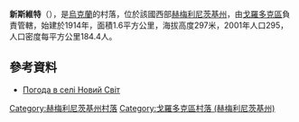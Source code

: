 {{coord|49|15|58|N|26|39|46|E|scale:100000|display=title}}

'''新斯維特'''（{{lang-uk|Новий Світ}}），是[[烏克蘭|烏克蘭]]的村落，位於該國西部[[赫梅利尼茨基州|赫梅利尼茨基州]]，由[[戈羅多克區_(赫梅利尼茨基州)|戈羅多克區]]負責管轄，始建於1914年，面積1.6平方公里，海拔高度297米，2001年人口295，人口密度每平方公里184.4人。

==參考資料==
* [http://weather.in.ua/ua/hmel'nickaja/17303 Погода в селі Новий Світ] {{Wayback|url=http://weather.in.ua/ua/hmel%27nickaja/17303 |date=20201126174948 }}

{{DEFAULTSORT:Новий Світ}}
[[Category:赫梅利尼茨基州村落|Category:赫梅利尼茨基州村落]]
[[Category:戈羅多克區村落_(赫梅利尼茨基州)|Category:戈羅多克區村落 (赫梅利尼茨基州)]]


{{Khmelnytskyi-geo-stub}}